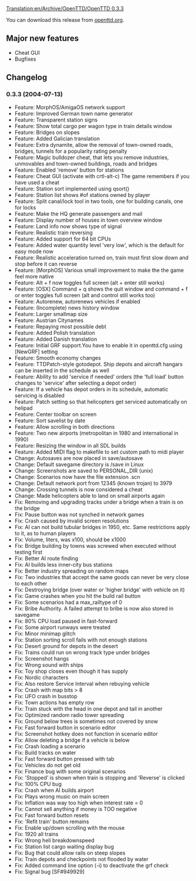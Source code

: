 [[Translation:en/Archive/OpenTTD/OpenTTD 0.3.3]]

{{en/Development/OTTDVersions}}
{{en/Archive/OpenTTD/Release|prev=OpenTTD 0.3.2.1|next=OpenTTD 0.3.4|date=2004-07-14}}

You can download this release from [http://www.openttd.org/download-stable/0.3.3 openttd.org].

==Major new features==
* Cheat GUI
* Bugfixes

==Changelog==
===0.3.3 (2004-07-13)===
* Feature: MorphOS/AmigaOS network support
* Feature: Improved German town name generator
* Feature: Transparent station signs
* Feature: Show total cargo per wagon type in train details window
* Feature: Bridges on slopes
* Feature: Added Galician translation
* Feature: Extra dynamite, allow the removal of town-owned roads, bridges, tunnels for a popularity rating penalty
* Feature: Magic bulldozer cheat, that lets you remove industries, unmovables and town-owned buildings, roads and bridges
* Feature: Enabled 'remove' button for stations
* Feature: Cheat GUI (activate with crtl-alt-c) The game remembers if you have used a cheat
* Feature: Station sort implemented using qsort()
* Feature: Station list shows #of stations owned by player
* Feature: Split canal/lock tool in two tools, one for building canals, one for locks
* Feature: Make the HQ generate passengers and mail
* Feature: Display number of houses in town overview window
* Feature: Land info now shows type of signal
* Feature: Realistic train reversing
* Feature: Added support for 64 bit CPUs
* Feature: Added water quantity level 'very low', which is the default for easy mode now
* Feature: Realistic acceleration turned on, train must first slow down and stop before it can reverse
* Feature: [MorphOS] Various small improvement to make the the game feel more native
* Feature: Alt + f now toggles full screen (alt + enter still works)
* Feature: [OSX] Command + q shows the quit window and command + f or enter toggles full screen (alt and control still works too)
* Feature: Autorenew, autorenews vehicles if enabled
* Feature: (Incomplete) news history window
* Feature: Larger smallmap size
* Feature: Austrian Citynames
* Feature: Repaying most possible debt
* Feature: Added Polish translation
* Feature: Added Danish translation
* Feature: Initial GRF support.You have to enable it in openttd.cfg using [NewGRF] setting
* Feature: Smooth economy changes
* Feature: TTDPatch-style gotodepot. Ship depots and aircraft hangars can be inserted in the schedule as well
* Feature: Ability to add 'service if needed' orders (the 'full load' button changes to 'service' after selecting a depot order)
* Feature: If a vehicle has depot orders in its schedule, automatic servicing is disabled
* Feature: Patch setting so that helicopters get serviced automatically on helipad
* Feature: Center toolbar on screen
* Feature: Sort savelist by date
* Feature: Allow scrolling in both directions
* Feature: Two new airports (metropolitan in 1980 and international in 1990)
* Feature: Resizing the window in all SDL builds
* Feature: Added MIDI flag to makefile to set custom path to midi player
* Change: Autosaves are now placed in save/autosave
* Change: Default savegame directory is /save in Linux
* Change: Screenshots are saved to PERSONAL_DIR (unix)
* Change: Scenarios now have the file extension .scn
* Change: Default network port from 12345 (known trojan) to 3979
* Change: Crossing tunnels is now considered a cheat
* Change: Made helicopters able to land on small airports again
* Fix: Removing and upgrading tracks under a bridge when a train is on the bridge
* Fix: Pause button was not synched in network games
* Fix: Crash caused by invalid screen resolutions
* Fix: AI can not build tubular bridges in 1950, etc. Same restrictions apply to it, as to human players
* Fix: Volume, liters, was x100, should be x1000
* Fix: Bridge building by towns was screwed when executed without testing first
* Fix: Better AI route finding
* Fix: AI builds less inner-city bus stations
* Fix: Better industry spreading on random maps
* Fix: Two industries that accept the same goods can never be very close to each other
* Fix: Destroying bridge (over water or 'higher bridge' with vehicle on it)
* Fix: Game crashes when you hit the build rail button
* Fix: Some scenarios had a max_railtype of 0
* Fix: Bribe Authority. A failed attempt to bribe is now also stored in savegame
* Fix: 80% CPU load paused in fast-forward
* Fix: Some airport runways were treated
* Fix: Minor minimap glitch
* Fix: Station sorting scroll fails with not enough stations
* Fix: Desert ground for depots in the desert
* Fix: Trains could run on wrong track type under bridges
* Fix: Screenshot hangs
* Fix: Wrong sound with ships
* Fix: Toy shop closes even though it has supply
* Fix: Nordic characters
* Fix: Also restore Service Interval when rebuying vehicle
* Fix: Crash with map bits > 8
* Fix: UFO crash in busstop
* Fix: Town actions has empty row
* Fix: Train stuck with the head in one depot and tail in another
* Fix: Optimized random radio tower spreading
* Fix: Ground below trees is sometimes not covered by snow
* Fix: Fast forward button in scenario editor
* Fix: Screenshot hotkey does not function in scenario editor
* Fix: Allow deleting a bridge if a vehicle is below
* Fix: Crash loading a scenario
* Fix: Build tracks on water
* Fix: Fast forward button pressed with tab
* Fix: Vehicles do not get old
* Fix: Finance bug with some original scenarios
* Fix: 'Stopped' is shown when train is stopping and 'Reverse' is clicked
* Fix: 100% CPU bug
* Fix: Crash when AI builds airport
* Fix: Plays wrong music on main screen
* Fix: Inflation was way too high when interest rate = 0
* Fix: Cannot sell anything if money is TOO negative
* Fix: Fast forward button resets
* Fix: 'Refit train' button remains
* Fix: Enable up/down scrolling with the mouse
* Fix: 1920 all trains
* Fix: Wrong heli breakdownspeed
* Fix: Station list cargo waiting display bug
* Fix: Bug that could allow rails on steep slopes
* Fix: Train depots and checkpoints not flooded by water
* Fix: Added command line option (-i) to deactivate the grf check
* Fix: Signal bug [SF#949929]